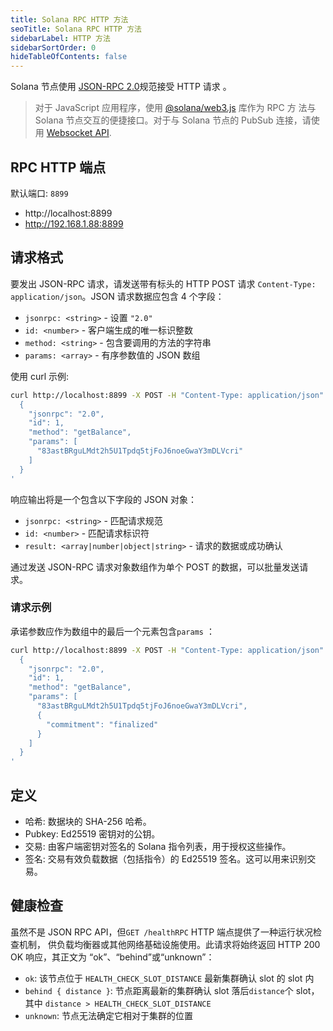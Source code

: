 ```yaml
---
title: Solana RPC HTTP 方法
seoTitle: Solana RPC HTTP 方法
sidebarLabel: HTTP 方法
sidebarSortOrder: 0
hideTableOfContents: false
---
```


Solana 节点使用 [JSON-RPC 2.0](https://www.jsonrpc.org/specification)规范接受
HTTP 请求 。

> 对于 JavaScript 应用程序，使用
> [@solana/web3.js](https://github.com/solana-labs/solana-web3.js) 库作为 RPC 方
> 法与 Solana 节点交互的便捷接口。对于与 Solana 节点的 PubSub 连接，请使用
> [Websocket API](/docs/rpc/websocket/index.mdx).

## RPC HTTP 端点

默认端口: `8899`

- http://localhost:8899
- http://192.168.1.88:8899

## 请求格式

要发出 JSON-RPC 请求，请发送带有标头的 HTTP POST 请求
`Content-Type: application/json`。JSON 请求数据应包含 4 个字段：

- `jsonrpc: <string>` - 设置 `"2.0"`
- `id: <number>` - 客户端生成的唯一标识整数
- `method: <string>` - 包含要调用的方法的字符串
- `params: <array>` - 有序参数值的 JSON 数组

使用 curl 示例:

```bash
curl http://localhost:8899 -X POST -H "Content-Type: application/json" -d '
  {
    "jsonrpc": "2.0",
    "id": 1,
    "method": "getBalance",
    "params": [
      "83astBRguLMdt2h5U1Tpdq5tjFoJ6noeGwaY3mDLVcri"
    ]
  }
'
```

响应输出将是一个包含以下字段的 JSON 对象：

- `jsonrpc: <string>` - 匹配请求规范
- `id: <number>` - 匹配请求标识符
- `result: <array|number|object|string>` - 请求的数据或成功确认

通过发送 JSON-RPC 请求对象数组作为单个 POST 的数据，可以批量发送请求。

### 请求示例

承诺参数应作为数组中的最后一个元素包含`params` ：

```bash
curl http://localhost:8899 -X POST -H "Content-Type: application/json" -d '
  {
    "jsonrpc": "2.0",
    "id": 1,
    "method": "getBalance",
    "params": [
      "83astBRguLMdt2h5U1Tpdq5tjFoJ6noeGwaY3mDLVcri",
      {
        "commitment": "finalized"
      }
    ]
  }
'
```

## 定义

- 哈希: 数据块的 SHA-256 哈希。
- Pubkey: Ed25519 密钥对的公钥。
- 交易: 由客户端密钥对签名的 Solana 指令列表，用于授权这些操作。
- 签名: 交易有效负载数据（包括指令）的 Ed25519 签名。这可以用来识别交易。

## 健康检查

虽然不是 JSON RPC API，但`GET /healthRPC` HTTP 端点提供了一种运行状况检查机制，
供负载均衡器或其他网络基础设施使用。此请求将始终返回 HTTP 200 OK 响应，其正文为
“ok”、“behind”或“unknown”：

- `ok`: 该节点位于 `HEALTH_CHECK_SLOT_DISTANCE` 最新集群确认 slot 的 slot 内
- `behind { distance }`: 节点距离最新的集群确认 slot 落后`distance`个 slot，其中
  `distance > HEALTH_CHECK_SLOT_DISTANCE`
- `unknown`: 节点无法确定它相对于集群的位置
